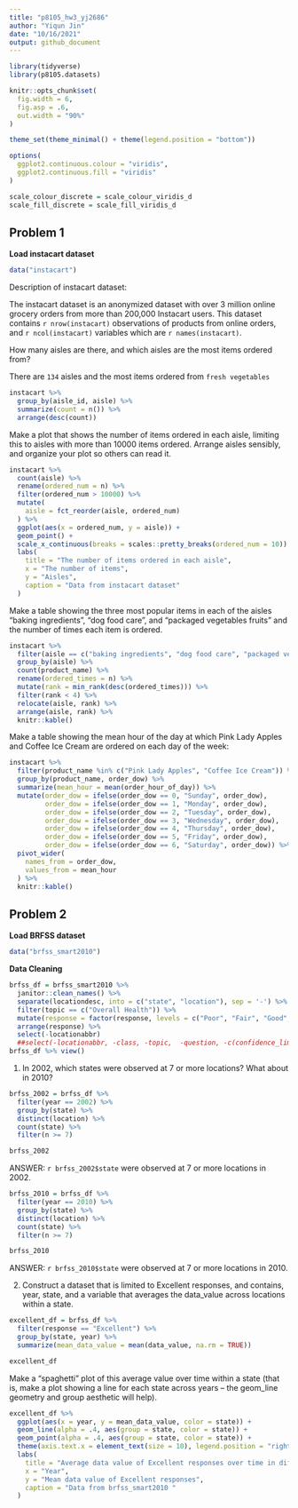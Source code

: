 ```yaml
---
title: "p8105_hw3_yj2686"
author: "Yiqun Jin"
date: "10/16/2021"
output: github_document
---
```


```r
library(tidyverse)
library(p8105.datasets)

knitr::opts_chunk$set(
  fig.width = 6,
  fig.asp = .6,
  out.width = "90%"
)

theme_set(theme_minimal() + theme(legend.position = "bottom"))

options(
  ggplot2.continuous.colour = "viridis",
  ggplot2.continuous.fill = "viridis"
)

scale_colour_discrete = scale_colour_viridis_d
scale_fill_discrete = scale_fill_viridis_d
```

## Problem 1

**Load instacart dataset**

```r
data("instacart")
```


Description of instacart dataset:

The instacart dataset is an anonymized dataset with over 3 million online grocery orders from more than 200,000 Instacart users. This dataset contains `r nrow(instacart)` observations of products from online orders, and `r ncol(instacart)` variables which are `r names(instacart)`.

How many aisles are there, and which aisles are the most items ordered from?

There are `134` aisles and the most items ordered from `fresh vegetables`

```r
instacart %>% 
  group_by(aisle_id, aisle) %>%
  summarize(count = n()) %>%
  arrange(desc(count))
```

Make a plot that shows the number of items ordered in each aisle, limiting this to aisles with more than 10000 items ordered. Arrange aisles sensibly, and organize your plot so others can read it.

```r
instacart %>% 
  count(aisle) %>% 
  rename(ordered_num = n) %>% 
  filter(ordered_num > 10000) %>% 
  mutate(
    aisle = fct_reorder(aisle, ordered_num)
  ) %>% 
  ggplot(aes(x = ordered_num, y = aisle)) +
  geom_point() +
  scale_x_continuous(breaks = scales::pretty_breaks(ordered_num = 10)) +
  labs(
    title = "The number of items ordered in each aisle",
    x = "The number of items",
    y = "Aisles",
    caption = "Data from instacart dataset"
  ) 
```

Make a table showing the three most popular items in each of the aisles “baking ingredients”, “dog food care”, and “packaged vegetables fruits” and the number of times each item is ordered.

```r
instacart %>% 
  filter(aisle == c("baking ingredients", "dog food care", "packaged vegetables fruits")) %>% 
  group_by(aisle) %>% 
  count(product_name) %>% 
  rename(ordered_times = n) %>% 
  mutate(rank = min_rank(desc(ordered_times))) %>% 
  filter(rank < 4) %>% 
  relocate(aisle, rank) %>% 
  arrange(aisle, rank) %>% 
  knitr::kable()
```

Make a table showing the mean hour of the day at which Pink Lady Apples and Coffee Ice Cream are ordered on each day of the week:

```r
instacart %>% 
  filter(product_name %in% c("Pink Lady Apples", "Coffee Ice Cream")) %>% 
  group_by(product_name, order_dow) %>% 
  summarize(mean_hour = mean(order_hour_of_day)) %>% 
  mutate(order_dow = ifelse(order_dow == 0, "Sunday", order_dow),
         order_dow = ifelse(order_dow == 1, "Monday", order_dow),
         order_dow = ifelse(order_dow == 2, "Tuesday", order_dow),
         order_dow = ifelse(order_dow == 3, "Wednesday", order_dow),
         order_dow = ifelse(order_dow == 4, "Thursday", order_dow),
         order_dow = ifelse(order_dow == 5, "Friday", order_dow),
         order_dow = ifelse(order_dow == 6, "Saturday", order_dow)) %>% 
  pivot_wider(
    names_from = order_dow,
    values_from = mean_hour
  ) %>% 
  knitr::kable()
```
  
## Problem 2

**Load BRFSS dataset**

```r
data("brfss_smart2010")
```

**Data Cleaning**

```r
brfss_df = brfss_smart2010 %>% 
  janitor::clean_names() %>% 
  separate(locationdesc, into = c("state", "location"), sep = '-') %>% 
  filter(topic == c("Overall Health")) %>% 
  mutate(response = factor(response, levels = c("Poor", "Fair", "Good", "Very good", "Excellent"),ordered = TRUE)) %>% 
  arrange(response) %>% 
  select(-locationabbr)
  ##select(-locationabbr, -class, -topic,  -question, -c(confidence_limit_low:geo_location))
brfss_df %>% view()
```

1. In 2002, which states were observed at 7 or more locations? What about in 2010?

```r
brfss_2002 = brfss_df %>% 
  filter(year == 2002) %>% 
  group_by(state) %>% 
  distinct(location) %>% 
  count(state) %>% 
  filter(n >= 7)

brfss_2002
```

ANSWER: `r brfss_2002$state` were observed at 7 or more locations in 2002.

```r
brfss_2010 = brfss_df %>% 
  filter(year == 2010) %>% 
  group_by(state) %>% 
  distinct(location) %>% 
  count(state) %>% 
  filter(n >= 7)

brfss_2010
```

ANSWER: 
`r brfss_2010$state` were observed at 7 or more locations in 2010.

2. Construct a dataset that is limited to Excellent responses, and contains, year, state, and a variable that averages the data_value across locations within a state. 

```r
excellent_df = brfss_df %>%
  filter(response == "Excellent") %>% 
  group_by(state, year) %>% 
  summarize(mean_data_value = mean(data_value, na.rm = TRUE))

excellent_df
```

Make a “spaghetti” plot of this average value over time within a state (that is, make a plot showing a line for each state across years – the geom_line geometry and group aesthetic will help).

```r
excellent_df %>% 
  ggplot(aes(x = year, y = mean_data_value, color = state)) +
  geom_line(alpha = .4, aes(group = state, color = state)) +
  geom_point(alpha = .4, aes(group = state, color = state)) +
  theme(axis.text.x = element_text(size = 10), legend.position = "right") +
  labs(
    title = "Average data value of Excellent responses over time in different states",
    x = "Year",
    y = "Mean data value of Excellent responses",
    caption = "Data from brfss_smart2010 "
  )
```

